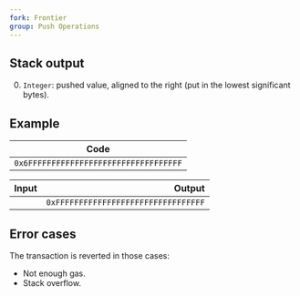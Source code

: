 ```yaml
---
fork: Frontier
group: Push Operations
---
```


## Stack output

0. `Integer`: pushed value, aligned to the right (put in the lowest significant bytes).

## Example

| Code |
|------|
| `0x6FFFFFFFFFFFFFFFFFFFFFFFFFFFFFFFFF` |

| Input | Output |
|------:|-------:|
| | `0xFFFFFFFFFFFFFFFFFFFFFFFFFFFFFFFF` |

## Error cases

The transaction is reverted in those cases:
- Not enough gas.
- Stack overflow.
